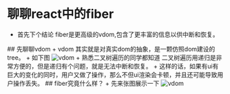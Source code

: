 
# 聊聊react中的fiber
+ 首先下个结论 fiber是更高级的vdom,包含了更丰富的信息以供中断和恢复。
<ChatLeft title="以前也不是没有vdom，非弄出个fiber干啥？" rightTitle="先聊聊vdom吧，聊完你就知道了！"/>
## 先聊聊vdom
+ vdom 其实就是对真实dom的抽象，是一颗仿照dom建设的tree。
+ 如下图
<Image src="/imgs/vdom.png" alt="vdom" width={800} height={400} />
+ 熟悉二叉树遍历的同学都知道 二叉树遍历用递归是非常方便的，但是递归有个问题，就是无法中断和恢复。
+ 这样的话，如果有ui有巨大的变化的同时，用户又做了操作，那么不但ui渲染会卡顿，并且还可能导致用户操作丢失。
<ChatLeft title="所以fiber就是为了解决这个问题？" rightTitle={`是的，fiber的改进就是保存节点信息方便中断与恢复，同时在原有tree的基础上增加了兄弟节点的信息,降低遍历的心智负担。`}/>
## fiber究竟什么样？
+ 先来张图展示一下
<Image src="/imgs/fiber.png" alt="vdom" width={800} height={400} />

